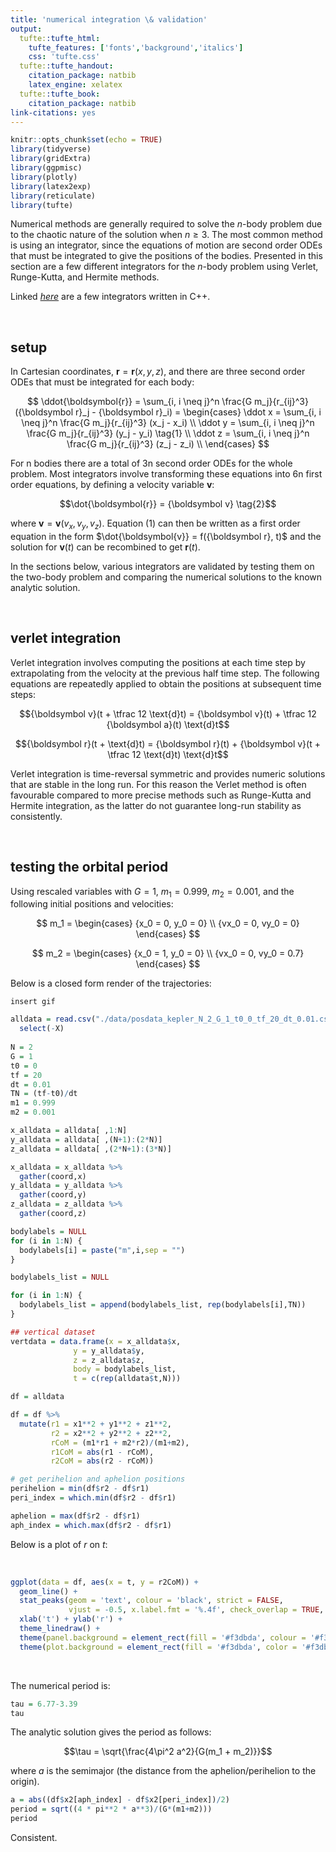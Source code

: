 ```yaml
---
title: 'numerical integration \& validation'
output:
  tufte::tufte_html:
    tufte_features: ['fonts','background','italics']
    css: 'tufte.css'
  tufte::tufte_handout:
    citation_package: natbib
    latex_engine: xelatex
  tufte::tufte_book:
    citation_package: natbib
link-citations: yes
---
```


```r
knitr::opts_chunk$set(echo = TRUE)
library(tidyverse)
library(gridExtra)
library(ggpmisc)
library(plotly)
library(latex2exp)
library(reticulate)
library(tufte)
```

\renewcommand{\v}[1]{{\boldsymbol #1}}
\renewcommand{\dv}[1]{\dot{\boldsymbol{#1}}}
\newcommand{\ddv}[1]{\ddot{\boldsymbol{#1}}}
\newcommand{\hv}[1]{\hat{\boldsymbol{#1}}}
\newcommand{\m}[1]{[ #1 ]}
\renewcommand{\t}[1]{\widetilde{\boldsymbol{#1}}}
\newcommand{\bfit}[1]{\textbf{\textit{#1}}}

\renewcommand{\d}{\text{d}}
\renewcommand{\dd}[2]{\frac{\d #1}{\d #2}}
\newcommand{\ddd}[2]{\frac{\d^2 #1}{\d #2^2}}
\newcommand{\ddt}[1]{\frac{\d #1}{\d t}}
\newcommand{\dddt}[1]{\frac{\d^2 #1}{\d t^2}}
\newcommand{\pd}[2]{\frac{\partial #1}{\partial #2}}
\newcommand{\pdd}[2]{\frac{\partial^2 #1}{\partial #2^2}}
\renewcommand{\grad}{\boldsymbol \nabla} 
\renewcommand{\div}{\boldsymbol \nabla \cdot}
\renewcommand{\curl}{\boldsymbol \nabla \times}
\newcommand{\lap}{\nabla^2}
\newcommand{\intinf}{\int_{-\infty}^\infty}
\newcommand{\intzinf}{\int_0^\infty}
\newcommand{\intinfz}{\int_{-\infty}^0}

\newcommand{\eo}{\epsilon_0}
\newcommand{\muo}{\mu_0}

Numerical methods are generally required to solve the $n$-body problem due to the chaotic nature of the solution when $n \geq 3$. The most common method is using an integrator, since the equations of motion are second order ODEs that must be integrated to give the positions of the bodies. Presented in this section are a few different integrators for the $n$-body problem using Verlet, Runge-Kutta, and Hermite methods. 

Linked <a href="https://github.com/vaabe/nbody/verlet">_here_</a> are a few integrators written in C++.  

\ 

## setup 

In Cartesian coordinates, $\v r = \v r(x,y,z)$, and there are three second order ODEs that must be integrated for each body:

$$
\ddv r = \sum_{i, i \neq j}^n \frac{G m_j}{r_{ij}^3} (\v r_j - \v r_i) = 
\begin{cases}
	\ddot x = \sum_{i, i \neq j}^n \frac{G m_j}{r_{ij}^3} (x_j - x_i) \\ 
	\ddot y = \sum_{i, i \neq j}^n \frac{G m_j}{r_{ij}^3} (y_j - y_i) \tag{1} \\ 
	\ddot z = \sum_{i, i \neq j}^n \frac{G m_j}{r_{ij}^3} (z_j - z_i) \\ 
\end{cases}
$$

For n bodies there are a total of 3n second order ODEs for the whole problem. Most integrators involve transforming these equations into 6n first order equations, by defining a velocity variable $\v v$: 

$$\dv r = \v v \tag{2}$$

where $\v v = \v v(v_x, v_y, v_z)$. Equation (1) can then be written as a first order equation in the form $\dv v = f(\v r, t)$ and the solution for $\v v(t)$ can be recombined to get $\v r(t)$.  

In the sections below, various integrators are validated by testing them on the two-body problem and comparing the numerical solutions to the known analytic solution. 

\ 

## verlet integration 

Verlet integration involves computing the positions at each time step by extrapolating from the velocity at the previous half time step. The following equations are repeatedly applied to obtain the positions at subsequent time steps:

$$\v v(t + \tfrac 12 \d t) = \v v(t) + \tfrac 12 \v a(t) \d t$$

$$\v r(t + \d t) = \v r(t) + \v v(t + \tfrac 12 \d t) \d t$$

Verlet integration is time-reversal symmetric and provides numeric solutions that are stable in the long run. For this reason the Verlet method is often favourable compared to more precise methods such as Runge-Kutta and Hermite integration, as the latter do not guarantee long-run stability as consistently.  

\ 

## testing the orbital period 

Using rescaled variables with $G=1$, $m_1 = 0.999$, $m_2 = 0.001$, and the following initial positions and velocities:

$$
m_1 = 
\begin{cases}
	{x_0 = 0, y_0 = 0} \\ 
	{vx_0 = 0, vy_0 = 0}
\end{cases}	
$$

$$
m_2 = 
\begin{cases}
	{x_0 = 1, y_0 = 0} \\ 
	{vx_0 = 0, vy_0 = 0.7}
\end{cases}	
$$

Below is a closed form render of the trajectories:

`insert gif` 

```r
alldata = read.csv("./data/posdata_kepler_N_2_G_1_t0_0_tf_20_dt_0.01.csv") %>%
  select(-X)
 
N = 2
G = 1
t0 = 0
tf = 20
dt = 0.01
TN = (tf-t0)/dt
m1 = 0.999
m2 = 0.001

x_alldata = alldata[ ,1:N]
y_alldata = alldata[ ,(N+1):(2*N)]
z_alldata = alldata[ ,(2*N+1):(3*N)]

x_alldata = x_alldata %>%
  gather(coord,x)
y_alldata = y_alldata %>%
  gather(coord,y) 
z_alldata = z_alldata %>%
  gather(coord,z) 

bodylabels = NULL
for (i in 1:N) {
  bodylabels[i] = paste("m",i,sep = "")
}

bodylabels_list = NULL

for (i in 1:N) {
  bodylabels_list = append(bodylabels_list, rep(bodylabels[i],TN))
}

## vertical dataset
vertdata = data.frame(x = x_alldata$x, 
			  y = y_alldata$y, 
			  z = z_alldata$z, 
			  body = bodylabels_list,
			  t = c(rep(alldata$t,N)))

df = alldata

df = df %>%
  mutate(r1 = x1**2 + y1**2 + z1**2, 
         r2 = x2**2 + y2**2 + z2**2, 
         rCoM = (m1*r1 + m2*r2)/(m1+m2), 
         r1CoM = abs(r1 - rCoM), 
         r2CoM = abs(r2 - rCoM))

# get perihelion and aphelion positions
perihelion = min(df$r2 - df$r1)
peri_index = which.min(df$r2 - df$r1)

aphelion = max(df$r2 - df$r1)
aph_index = which.max(df$r2 - df$r1)
```

Below is a plot of $r$ on $t$:

\ 

```r
ggplot(data = df, aes(x = t, y = r2CoM)) +
  geom_line() +
  stat_peaks(geom = 'text', colour = 'black', strict = FALSE,
             vjust = -0.5, x.label.fmt = '%.4f', check_overlap = TRUE, size = 3) +
  xlab('t') + ylab('r') + 
  theme_linedraw() +  
  theme(panel.background = element_rect(fill = '#f3dbda', colour = '#f3dbda')) +
  theme(plot.background = element_rect(fill = '#f3dbda', color = '#f3dbda')) 
```

\ 

The numerical period is: 

```r
tau = 6.77-3.39
tau
```

The analytic solution gives the period as follows:

$$\tau = \sqrt{\frac{4\pi^2 a^2}{G(m_1 + m_2)}}$$

where $a$ is the semimajor (the distance from the aphelion/perihelion to the origin).   


```r
a = abs((df$x2[aph_index] - df$x2[peri_index])/2)
period = sqrt((4 * pi**2 * a**3)/(G*(m1+m2)))
period
```

Consistent.  

\ 

